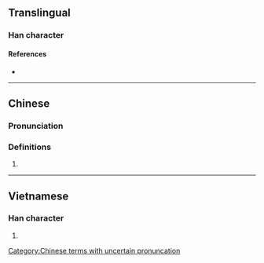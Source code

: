 {{character info}}
==Translingual==

===Han character===
{{Han char|rn=30|rad=口|as=22|sn=25|four=|canj=RSWU|ids=⿰口覽}}

====References====
* {{Han ref|kx=0216.051|dj=0436.241|hdz=10709.071|uh=56D5|ud=22229}}

----

==Chinese==
{{zh-forms|s=𰈆}}

===Pronunciation===
{{rfp|zh}}
<!--
{{zh-pron
|cat=
}}
-->

===Definitions===
{{zh-hanzi}}

# {{uncertain|zh|nohypothesis=y}}

----

==Vietnamese==

===Han character===
{{vi-hantu|[[trộm]]|rs=口22}}

# {{rfdef|vi|sort=口22}}

[[Category:Chinese terms with uncertain pronuncation]]